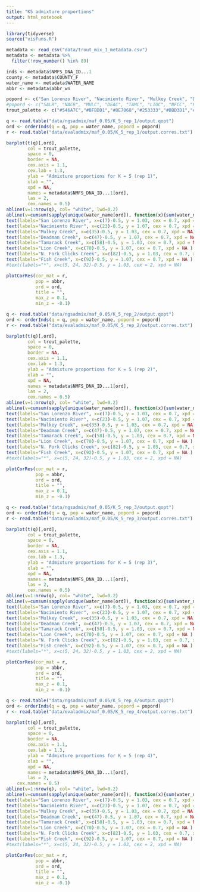 ```yaml
---
title: "K5 admixture proportions"
output: html_notebook
---
```


```r
library(tidyverse)
source("visFuns.R")
```


```r
metadata <- read_csv("data/trout_mix_1_metadata.csv")
metadata <- metadata %>% 
  filter(!row_number() %in% 89)
```

```r
inds <- metadata$NMFS_DNA_ID...1
county <- metadata$COUNTY_F
water_name <- metadata$WATER_NAME
abbr <- metadata$abbr_wn

popord <- c("San Lorenzo River", "Nacimiento River", "Mulkey Creek", "Deadman Creek", "Tamarack Creek", "Lion Creek", "North Fork Clicks Creek", "Fish Creek")
#popord <- c("SALR", "NACR", "MULC", "DEAC", "TAMC", "LIOC", "NFCC", "FISC")
trout_palette <- c("#546A7C","#BFBDD1","#8E7068","#253333","#BBD3D1","#F4AD8B","#D3928C","#6D7046","#7794A1")
```



```r
q <- read.table("data/ngsadmix/maf_0.05/K_5_rep_1/output.qopt")
ord <- orderInds(q = q, pop = water_name, popord = popord)
r <- read.table("data/evaladmix/maf_0.05/K_5_rep_1/output.corres.txt")

barplot(t(q)[,ord], 
        col = trout_palette,
        space = 0,
        border = NA,
        cex.axis = 1.1,
        cex.lab = 1.3,
        ylab = "Admixture proportions for K = 5 (rep 1)",
        xlab = "",
        xpd = NA,
        names = metadata$NMFS_DNA_ID...1[ord],
        las = 2,
        cex.names = 0.5)
abline(v=1:nrow(q), col= "white", lwd=0.2)
abline(v=cumsum(sapply(unique(water_name[ord]), function(x){sum(water_name[ord]==x)})), col = 1, lwd = 1.2)
text(labels="San Lorenzo River", x=c(7)-0.5, y = 1.03, cex = 0.7, xpd = NA)
text(labels="Nacimiento River", x=c(23)-0.5, y = 1.07, cex = 0.7, xpd = NA)
text(labels="Mulkey Creek", x=c(35)-0.5, y = 1.03, cex = 0.7, xpd = NA)
text(labels="Deadman Creek", x=c(47)-0.5, y = 1.07, cex = 0.7, xpd = NA)
text(labels="Tamarack Creek", x=c(58)-0.5, y = 1.03, cex = 0.7, xpd = NA )
text(labels="Lion Creek", x=c(70)-0.5, y = 1.07, cex = 0.7, xpd = NA )
text(labels="N. Fork Clicks Creek", x=c(82)-0.5, y = 1.03, cex = 0.7, xpd = NA )
text(labels="Fish Creek", x=c(92)-0.5, y = 1.07, cex = 0.7, xpd = NA )
#text(labels="*", x=c(5, 24, 32)-0.5, y = 1.03, cex = 2, xpd = NA)

plotCorRes(cor_mat = r, 
           pop = abbr, 
           ord = ord, 
           title = "", 
           max_z = 0.1, 
           min_z = -0.1)
```



```r
q <- read.table("data/ngsadmix/maf_0.05/K_5_rep_2/output.qopt")
ord <- orderInds(q = q, pop = water_name, popord = popord)
r <- read.table("data/evaladmix/maf_0.05/K_5_rep_2/output.corres.txt")

barplot(t(q)[,ord], 
        col = trout_palette,
        space = 0,
        border = NA,
        cex.axis = 1.1,
        cex.lab = 1.3,
        ylab = "Admixture proportions for K = 5 (rep 2)",
        xlab = "",
        xpd = NA,
        names = metadata$NMFS_DNA_ID...1[ord],
        las = 2,
        cex.names = 0.5)
abline(v=1:nrow(q), col= "white", lwd=0.2)
abline(v=cumsum(sapply(unique(water_name[ord]), function(x){sum(water_name[ord]==x)})), col = 1, lwd = 1.2)
text(labels="San Lorenzo River", x=c(7)-0.5, y = 1.03, cex = 0.7, xpd = NA)
text(labels="Nacimiento River", x=c(23)-0.5, y = 1.07, cex = 0.7, xpd = NA)
text(labels="Mulkey Creek", x=c(35)-0.5, y = 1.03, cex = 0.7, xpd = NA)
text(labels="Deadman Creek", x=c(47)-0.5, y = 1.07, cex = 0.7, xpd = NA)
text(labels="Tamarack Creek", x=c(58)-0.5, y = 1.03, cex = 0.7, xpd = NA )
text(labels="Lion Creek", x=c(70)-0.5, y = 1.07, cex = 0.7, xpd = NA )
text(labels="N. Fork Clicks Creek", x=c(82)-0.5, y = 1.03, cex = 0.7, xpd = NA )
text(labels="Fish Creek", x=c(92)-0.5, y = 1.07, cex = 0.7, xpd = NA )
#text(labels="*", x=c(5, 24, 32)-0.5, y = 1.03, cex = 2, xpd = NA)

plotCorRes(cor_mat = r, 
           pop = abbr, 
           ord = ord, 
           title = "", 
           max_z = 0.1, 
           min_z = -0.1)
```


```r
q <- read.table("data/ngsadmix/maf_0.05/K_5_rep_3/output.qopt")
ord <- orderInds(q = q, pop = water_name, popord = popord)
r <- read.table("data/evaladmix/maf_0.05/K_5_rep_3/output.corres.txt")

barplot(t(q)[,ord], 
        col = trout_palette,
        space = 0,
        border = NA,
        cex.axis = 1.1,
        cex.lab = 1.3,
        ylab = "Admixture proportions for K = 5 (rep 3)",
        xlab = "",
        xpd = NA,
        names = metadata$NMFS_DNA_ID...1[ord],
        las = 2,
        cex.names = 0.5)
abline(v=1:nrow(q), col= "white", lwd=0.2)
abline(v=cumsum(sapply(unique(water_name[ord]), function(x){sum(water_name[ord]==x)})), col = 1, lwd = 1.2)
text(labels="San Lorenzo River", x=c(7)-0.5, y = 1.03, cex = 0.7, xpd = NA)
text(labels="Nacimiento River", x=c(23)-0.5, y = 1.07, cex = 0.7, xpd = NA)
text(labels="Mulkey Creek", x=c(35)-0.5, y = 1.03, cex = 0.7, xpd = NA)
text(labels="Deadman Creek", x=c(47)-0.5, y = 1.07, cex = 0.7, xpd = NA)
text(labels="Tamarack Creek", x=c(58)-0.5, y = 1.03, cex = 0.7, xpd = NA )
text(labels="Lion Creek", x=c(70)-0.5, y = 1.07, cex = 0.7, xpd = NA )
text(labels="N. Fork Clicks Creek", x=c(82)-0.5, y = 1.03, cex = 0.7, xpd = NA )
text(labels="Fish Creek", x=c(92)-0.5, y = 1.07, cex = 0.7, xpd = NA )
#text(labels="*", x=c(5, 24, 32)-0.5, y = 1.03, cex = 2, xpd = NA)

plotCorRes(cor_mat = r, 
           pop = abbr, 
           ord = ord, 
           title = "", 
           max_z = 0.1, 
           min_z = -0.1)
```

```r
q <- read.table("data/ngsadmix/maf_0.05/K_5_rep_4/output.qopt")
ord <- orderInds(q = q, pop = water_name, popord = popord)
r <- read.table("data/evaladmix/maf_0.05/K_5_rep_4/output.corres.txt")

barplot(t(q)[,ord], 
        col = trout_palette,
        space = 0,
        border = NA,
        cex.axis = 1.1,
        cex.lab = 1.3,
        ylab = "Admixture proportions for K = 5 (rep 4)",
        xlab = "",
        xpd = NA,
        names = metadata$NMFS_DNA_ID...1[ord],
        las = 2,
    cex.names = 0.5)
abline(v=1:nrow(q), col= "white", lwd=0.2)
abline(v=cumsum(sapply(unique(water_name[ord]), function(x){sum(water_name[ord]==x)})), col = 1, lwd = 1.2)
text(labels="San Lorenzo River", x=c(7)-0.5, y = 1.03, cex = 0.7, xpd = NA)
text(labels="Nacimiento River", x=c(23)-0.5, y = 1.07, cex = 0.7, xpd = NA)
text(labels="Mulkey Creek", x=c(35)-0.5, y = 1.03, cex = 0.7, xpd = NA)
text(labels="Deadman Creek", x=c(47)-0.5, y = 1.07, cex = 0.7, xpd = NA)
text(labels="Tamarack Creek", x=c(58)-0.5, y = 1.03, cex = 0.7, xpd = NA )
text(labels="Lion Creek", x=c(70)-0.5, y = 1.07, cex = 0.7, xpd = NA )
text(labels="N. Fork Clicks Creek", x=c(82)-0.5, y = 1.03, cex = 0.7, xpd = NA )
text(labels="Fish Creek", x=c(92)-0.5, y = 1.07, cex = 0.7, xpd = NA )
#text(labels="*", x=c(5, 24, 32)-0.5, y = 1.03, cex = 2, xpd = NA)

plotCorRes(cor_mat = r, 
           pop = abbr, 
           ord = ord, 
           title = "", 
           max_z = 0.1, 
           min_z = -0.1)
```


